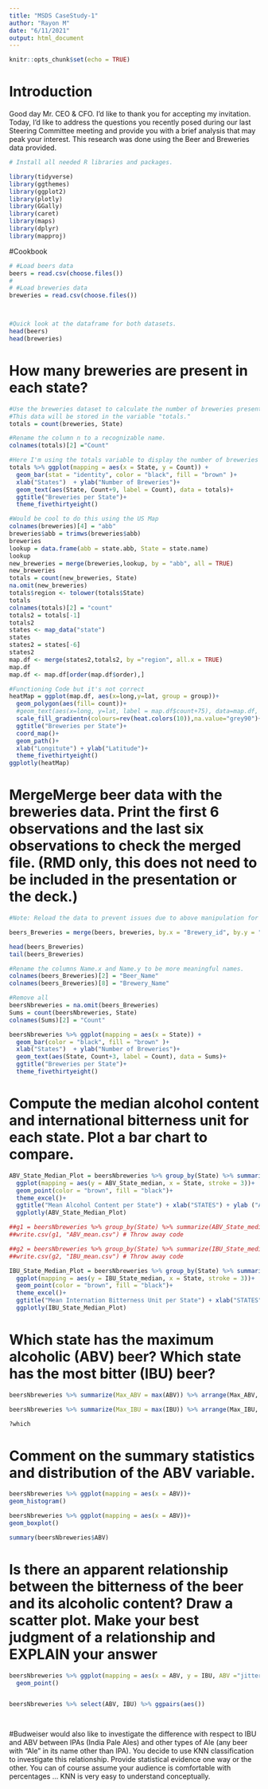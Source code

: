 ```yaml
---
title: "MSDS CaseStudy-1"
author: "Rayon M"
date: "6/11/2021"
output: html_document
---
```


```r
knitr::opts_chunk$set(echo = TRUE)
```


# Introduction

Good day Mr. CEO & CFO. I'd like to thank you for accepting my invitation. Today, I'd like to address the questions you recently posed during our last Steering Committee meeting and provide you with a brief analysis that may peak your interest. This research was done using the Beer and Breweries data provided. 


```r

# Install all needed R libraries and packages.

library(tidyverse)
library(ggthemes)
library(ggplot2)
library(plotly)
library(GGally)
library(caret)
library(maps)
library(dplyr)
library(mapproj)

```

#Cookbook

```r

# #Load beers data
beers = read.csv(choose.files())
# 
# #Load breweries data
breweries = read.csv(choose.files())



#Quick look at the dataframe for both datasets.
head(beers)
head(breweries)


```

# How many breweries are present in each state?

```r

#Use the breweries dataset to calculate the number of breweries present in each State.
#This data will be stored in the variable "totals."
totals = count(breweries, State)

#Rename the column n to a recognizable name.
colnames(totals)[2] ="Count"

#Here I'm using the totals variable to display the number of breweries per State.
totals %>% ggplot(mapping = aes(x = State, y = Count)) +
  geom_bar(stat = "identity", color = "black", fill = "brown" )+
  xlab("States")  + ylab("Number of Breweries")+
  geom_text(aes(State, Count+9, label = Count), data = totals)+
  ggtitle("Breweries per State")+
  theme_fivethirtyeight()

#Would be cool to do this using the US Map
colnames(breweries)[4] = "abb"
breweries$abb = trimws(breweries$abb)
breweries
lookup = data.frame(abb = state.abb, State = state.name)
lookup
new_breweries = merge(breweries,lookup, by = "abb", all = TRUE)
new_breweries
totals = count(new_breweries, State)
na.omit(new_breweries)
totals$region <- tolower(totals$State)
totals
colnames(totals)[2] = "count"
totals2 = totals[-1]
totals2
states <- map_data("state")
states
states2 = states[-6]
states2
map.df <- merge(states2,totals2, by ="region", all.x = TRUE)
map.df
map.df <- map.df[order(map.df$order),]

#Functioning Code but it's not correct
heatMap = ggplot(map.df, aes(x=long,y=lat, group = group))+
  geom_polygon(aes(fill= count))+
  #geom_text(aes(x=long, y=lat, label = map.df$count+75), data=map.df, col="black", cex=3)+
  scale_fill_gradientn(colours=rev(heat.colors(10)),na.value="grey90")+
  ggtitle("Breweries per State")+
  coord_map()+
  geom_path()+
  xlab("Longitute") + ylab("Latitude")+
  theme_fivethirtyeight()
ggplotly(heatMap)

```


# MergeMerge beer data with the breweries data. Print the first 6 observations and the last six observations to check the merged file.  (RMD only, this does not need to be included in the presentation or the deck.)

```r
#Note: Reload the data to prevent issues due to above manipulation for HeatMap

beers_Breweries = merge(beers, breweries, by.x = "Brewery_id", by.y = "Brew_ID")

head(beers_Breweries)
tail(beers_Breweries)

#Rename the columns Name.x and Name.y to be more meaningful names.
colnames(beers_Breweries)[2] = "Beer_Name"
colnames(beers_Breweries)[8] = "Brewery_Name"

#Remove all 
beersNbreweries = na.omit(beers_Breweries)
Sums = count(beersNbreweries, State)
colnames(Sums)[2] = "Count"

beersNbreweries %>% ggplot(mapping = aes(x = State)) +
  geom_bar(color = "black", fill = "brown" )+
  xlab("States")  + ylab("Number of Breweries")+
  geom_text(aes(State, Count+3, label = Count), data = Sums)+
  ggtitle("Breweries per State")+
  theme_fivethirtyeight()

```

# Compute the median alcohol content and international bitterness unit for each state. Plot a bar chart to compare.

```r

ABV_State_Median_Plot = beersNbreweries %>% group_by(State) %>% summarize(ABV_State_median = median(ABV)) %>%
  ggplot(mapping = aes(y = ABV_State_median, x = State, stroke = 3))+
  geom_point(color = "brown", fill = "black")+
  theme_excel()+
  ggtitle("Mean Alcohol Content per State") + xlab("STATES") + ylab ("ABV Mean")
  ggplotly(ABV_State_Median_Plot)

##g1 = beersNbreweries %>% group_by(State) %>% summarize(ABV_State_median = median(ABV)) # Throw away code
##write.csv(g1, "ABV_mean.csv") # Throw away code

##g2 = beersNbreweries %>% group_by(State) %>% summarize(IBU_State_median = median(IBU)) # Throw away code
##write.csv(g2, "IBU_mean.csv") # Throw away code

IBU_State_Median_Plot = beersNbreweries %>% group_by(State) %>% summarize(IBU_State_median = median(IBU)) %>%
  ggplot(mapping = aes(y = IBU_State_median, x = State, stroke = 3))+
  geom_point(color = "brown", fill = "black")+
  theme_excel()+
  ggtitle("Mean Internation Bitterness Unit per State") + xlab("STATES") + ylab ("IBU Mean")
  ggplotly(IBU_State_Median_Plot)

```
# Which state has the maximum alcoholic (ABV) beer? Which state has the most bitter (IBU) beer?

```r

beersNbreweries %>% summarize(Max_ABV = max(ABV)) %>% arrange(Max_ABV, by_group = TRUE)

beersNbreweries %>% summarize(Max_IBU = max(IBU)) %>% arrange(Max_IBU, by_group = TRUE)

?which
```

# Comment on the summary statistics and distribution of the ABV variable.

```r

beersNbreweries %>% ggplot(mapping = aes(x = ABV))+
geom_histogram()

beersNbreweries %>% ggplot(mapping = aes(x = ABV))+
geom_boxplot()

summary(beersNbreweries$ABV)

```

# Is there an apparent relationship between the bitterness of the beer and its alcoholic content? Draw a scatter plot.  Make your best judgment of a relationship and EXPLAIN your answer

```r

beersNbreweries %>% ggplot(mapping = aes(x = ABV, y = IBU, ABV ="jitter", color = State)) +
  geom_point()


beersNbreweries %>% select(ABV, IBU) %>% ggpairs(aes())

  


```

#Budweiser would also like to investigate the difference with respect to IBU and ABV between IPAs (India Pale Ales) and other types of Ale (any beer with “Ale” in its name other than IPA).  You decide to use KNN classification to investigate this relationship.  Provide statistical evidence one way or the other. You can of course assume your audience is comfortable with percentages … KNN is very easy to understand conceptually.


```r


```

